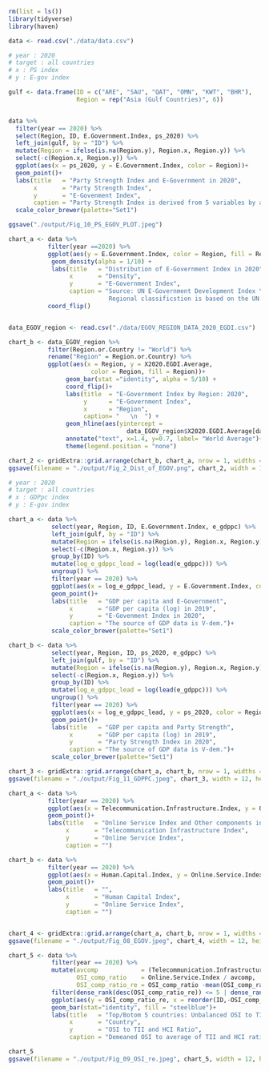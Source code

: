 ```r
rm(list = ls())
library(tidyverse)
library(haven)

```

```r
data <- read.csv("./data/data.csv")
```

```r
# year : 2020
# target : all countries
# x : PS index
# y : E-gov index

gulf <- data.frame(ID = c("ARE", "SAU", "QAT", "OMN", "KWT", "BHR"),
                   Region = rep("Asia (Gulf Countries)", 6))


data %>% 
  filter(year == 2020) %>%
  select(Region, ID, E.Government.Index, ps_2020) %>% 
  left_join(gulf, by = "ID") %>%
  mutate(Region = ifelse(is.na(Region.y), Region.x, Region.y)) %>%
  select(-c(Region.x, Region.y)) %>%
  ggplot(aes(x = ps_2020, y = E.Government.Index, color = Region))+
  geom_point()+
  labs(title   = "Party Strength Index and E-Government in 2020",
       x       = "Party Strength Index",
       y       = "E-Govenment Index",
       caption = "Party Strength Index is derived from 5 variables by authors. Points are based on data availability.")+
  scale_color_brewer(palette="Set1")

ggsave("./output/Fig_10_PS_EGOV_PLOT.jpeg")
```

```r
chart_a <- data %>% 
           filter(year ==2020) %>% 
           ggplot(aes(y = E.Government.Index, color = Region, fill = Region)) +
            geom_density(alpha = 1/10) +
            labs(title   = "Distribution of E-Government Index in 2020",
                 x       = "Density",
                 y       = "E-Government Index",
                 caption = "Source: UN E-Government Development Index \n
                            Regional classificstion is based on the UN.")+
           coord_flip()


data_EGOV_region <- read.csv("./data/EGOV_REGION_DATA_2020_EGDI.csv")

chart_b <- data_EGOV_region %>% 
           filter(Region.or.Country != "World") %>% 
           rename("Region" = Region.or.Country) %>% 
           ggplot(aes(x = Region, y = X2020.EGDI.Average,
                       color = Region, fill = Region))+
                geom_bar(stat ="identity", alpha = 5/10) +
                coord_flip()+
                labs(title  = "E-Government Index by Region: 2020",
                     y      = "E-Government Index",
                     x      = "Region",
                     caption= "   \n  ") +
                geom_hline(aes(yintercept = 
                                 data_EGOV_region$X2020.EGDI.Average[data_EGOV_region$Region.or.Country == "World"])) + 
                annotate("text", x=1.4, y=0.7, label= "World Average")+
                theme(legend.position = "none")

chart_2 <- gridExtra::grid.arrange(chart_b, chart_a, nrow = 1, widths = c(1,1))
ggsave(filename = "./output/Fig_2_Dist_of_EGOV.png", chart_2, width = 12, height = 6 )

```

```r
# year : 2020
# target : all countries
# x : GDPpc index
# y : E-gov index

chart_a <- data %>% 
            select(year, Region, ID, E.Government.Index, e_gdppc) %>%
            left_join(gulf, by = "ID") %>%
            mutate(Region = ifelse(is.na(Region.y), Region.x, Region.y)) %>%
            select(-c(Region.x, Region.y)) %>%
            group_by(ID) %>% 
            mutate(log_e_gdppc_lead = log(lead(e_gdppc))) %>% 
            ungroup() %>% 
            filter(year == 2020) %>%
            ggplot(aes(x = log_e_gdppc_lead, y = E.Government.Index, color = Region))+
            geom_point()+
            labs(title   = "GDP per capita and E-Government",
                 x       = "GDP per capita (log) in 2019",
                 y       = "E-Govenment Index in 2020",
                 caption = "The source of GDP data is V-dem.")+
            scale_color_brewer(palette="Set1")

chart_b <- data %>% 
            select(year, Region, ID, ps_2020, e_gdppc) %>%
            left_join(gulf, by = "ID") %>%
            mutate(Region = ifelse(is.na(Region.y), Region.x, Region.y)) %>%
            select(-c(Region.x, Region.y)) %>%
            group_by(ID) %>% 
            mutate(log_e_gdppc_lead = log(lead(e_gdppc))) %>% 
            ungroup() %>% 
            filter(year == 2020) %>%
            ggplot(aes(x = log_e_gdppc_lead, y = ps_2020, color = Region))+
            geom_point()+
            labs(title   = "GDP per capita and Party Strength",
                 x       = "GDP per capita (log) in 2019",
                 y       = "Party Strength Index in 2020",
                 caption = "The source of GDP data is V-dem.")+
            scale_color_brewer(palette="Set1")

chart_3 <- gridExtra::grid.arrange(chart_a, chart_b, nrow = 1, widths = c(1,1))
ggsave(filename = "./output/Fig_11_GDPPC.jpeg", chart_3, width = 12, height = 6)

```


```r
chart_a <- data %>% 
           filter(year == 2020) %>% 
           ggplot(aes(x = Telecommunication.Infrastructure.Index, y = Online.Service.Index))+
           geom_point()+
           labs(title   = "Online Service Index and Other components in 2020",
                x       = "Telecommunication Infrastructure Index",
                y       = "Online Service Index",
                caption = "")

chart_b <- data %>% 
           filter(year == 2020) %>% 
           ggplot(aes(x = Human.Capital.Index, y = Online.Service.Index))+
           geom_point()+
           labs(title   = "",
                x       = "Human Capital Index",
                y       = "Online Service Index",
                caption = "")


chart_4 <- gridExtra::grid.arrange(chart_a, chart_b, nrow = 1, widths = c(1,1))
ggsave(filename = "./output/Fig_08_EGOV.jpeg", chart_4, width = 12, height = 6)

```

```r
chart_5 <- data %>% 
            filter(year == 2020) %>% 
            mutate(avcomp            = (Telecommunication.Infrastructure.Index + Human.Capital.Index)/2,
                   OSI_comp_ratio    = Online.Service.Index / avcomp,
                   OSI_comp_ratio_re = OSI_comp_ratio -mean(OSI_comp_ratio)) %>%
            filter(dense_rank(desc(OSI_comp_ratio_re)) <= 5 | dense_rank(OSI_comp_ratio_re) <= 5) %>% 
            ggplot(aes(y = OSI_comp_ratio_re, x = reorder(ID,-OSI_comp_ratio_re))) +
            geom_bar(stat="identity", fill = "steelblue")+
            labs(title   = "Top/Botom 5 countries: Unbalanced OSI to TII and HCI Ratio in 2020",
                 x       = "Country",
                 y       = "OSI to TII and HCI Ratio",
                 caption = "Demeaned OSI to average of TII and HCI ratio.")

chart_5
ggsave(filename = "./output/Fig_09_OSI_re.jpeg", chart_5, width = 12, height = 6)

```

